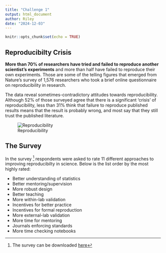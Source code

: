 ```yaml
---
title: "Challenge 1"
output: html_document
author: Riley 
date: "2024-12-03"
---
```


```r
knitr::opts_chunk$set(echo = TRUE)
```

## Reproducibilty Crisis
**More than 70% of researchers have tried and failed to reproduce another scientist’s experiments** and more than half have failed to reproduce their own experiments. Those are some of the telling figures that emerged from Nature’s survey of 1,576 researchers who took a brief online questionnaire on reproducibility in research.

The data reveal sometimes-contradictory attitudes towards reproducibility. Although 52% of those surveyed agree that there is a significant ‘crisis’ of reproducibility, less than 31% think that failure to reproduce published results means that the result is probably wrong, and most say that they still trust the published literature.

![Reproducibility](reproducibility.jpeg) 

## The Survey 

In the survey [^1] respondents were asked to rate 11 different approaches to improving reproducibilty in science. Below is the list order by the most highly rated:

- Better understanding of statistics
- Better mentoring/supervision
- More robust design
- Better teaching
- More within-lab validation
- Incentives for better practice
- Incentives for formal reproduction
- More external-lab validation
- More time for mentoring
- Journals enforcing standards
- More time checking notebooks

[^1]: The survey can be downloaded [here](https://www.nature.com/news/polopoly_fs/7.36741!/file/Reproduciblility%20Questionnaire.doc)


